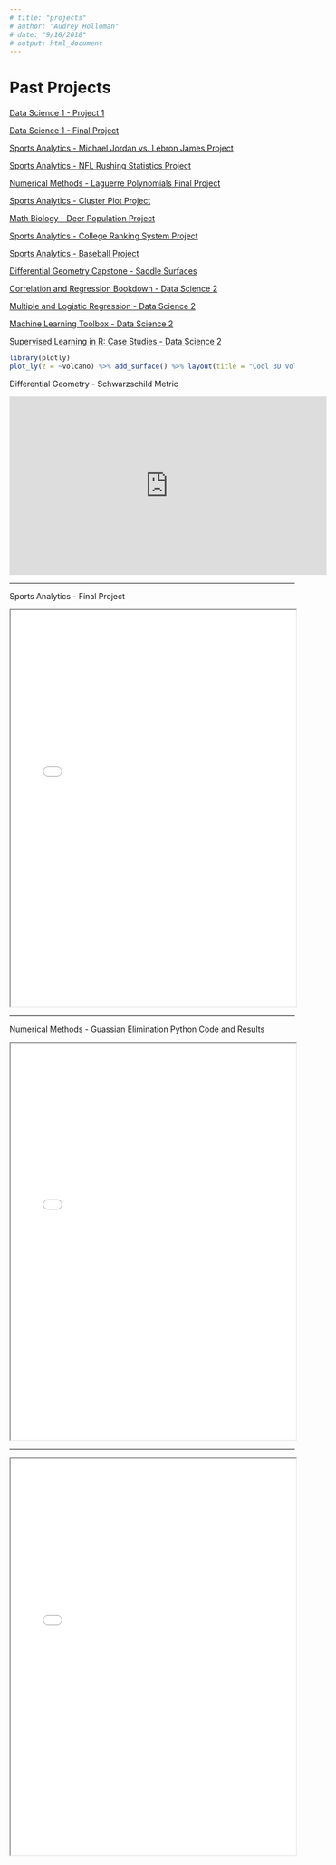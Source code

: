 ```yaml
---
# title: "projects"
# author: "Audrey Holloman"
# date: "9/18/2018"
# output: html_document
---
```


# Past Projects

[Data Science 1 - Project 1](Data Science Project 1.pdf)

[Data Science 1 - Final Project](Data Science Final Project.pdf)

[Sports Analytics - Michael Jordan vs. Lebron James Project](Project_1_Sports_Analytics.pdf)

[Sports Analytics - NFL Rushing Statistics Project](RushingProject3.pdf)

[Numerical Methods - Laguerre Polynomials Final Project](Laguerre Polynomials Final Project.pdf)

[Sports Analytics - Cluster Plot Project](Project 4 - Audrey Holloman (1).pdf)

[Math Biology - Deer Population Project](Deer Population pdf.pdf)

[Sports Analytics - College Ranking System Project](Project 5 - Audrey Holloman (1).pdf)

[Sports Analytics - Baseball Project](Baseball Project2.pdf)

[Differential Geometry Capstone - Saddle Surfaces](saddle-surface (2).pdf)

[Correlation and Regression Bookdown - Data Science 2](bookdown1.pdf)

[Multiple and Logistic Regression - Data Science 2](bookdown2.pdf)

[Machine Learning Toolbox - Data Science 2](bookdown3.pdf)

[Supervised Learning in R: Case Studies - Data Science 2](bookdown4.pdf)

```r
library(plotly)
plot_ly(z = ~volcano) %>% add_surface() %>% layout(title = "Cool 3D Volcano")
```

Differential Geometry - Schwarzschild Metric

<iframe width="560" height="315" src="https://www.youtube.com/embed/qFVxEH5UKzY" frameborder="0" allow="autoplay; encrypted-media" allowfullscreen></iframe>

</iframe>

<hr>

Sports Analytics - Final Project

<iframe src="Sports Analytics Final Project.pdf.htm" width="100%" height="700px">

</iframe>

<hr>

Numerical Methods - Guassian Elimination Python Code and Results

<iframe src="Numerical Methods Guassian.pdf.txt" width="100%" height="700px">

</iframe>

<hr>
<iframe src="Numerical Methods Guassian Results.png" width="100%" height="700px">

<hr>
